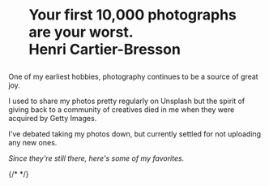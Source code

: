 
# <figure className='m-0'>Your first 10,000 photographs are your worst. <figcaption> Henri Cartier-Bresson</figcaption></figure>

One of my earliest hobbies, photography continues to be a source of great joy.

I used to share my photos pretty regularly on Unsplash but the spirit of giving back to a community of creatives died in me when they were acquired by Getty Images.

I've debated taking my photos down, but currently settled for not uploading any new ones.

_Since they're still there, here's some of my favorites._

{/* <UnsplashFeed /> */}
